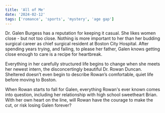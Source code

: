 ```yaml
---
title: 'All of Me'
date: '2024-02-12'
tags: ['romance', 'sports', 'mystery', 'age gap']
---
```


Dr. Galen Burgess has a reputation for keeping it casual. She likes women close - but not too close. Nothing is more important to her than her budding surgical career as chief surgical resident at Boston City Hospital. After spending years trying, and failing, to please her father, Galen knows getting close enough to care is a recipe for heartbreak.

Everything in her carefully structured life begins to change when she meets her newest intern, the disconcertingly beautiful Dr. Rowan Duncan. Sheltered doesn’t even begin to describe Rowan’s comfortable, quiet life before moving to Boston. 

When Rowan starts to fall for Galen, everything Rowan's ever known comes into question, including her relationship with high school sweetheart Brian. With her own heart on the line, will Rowan have the courage to make the cut, or risk losing Galen forever?